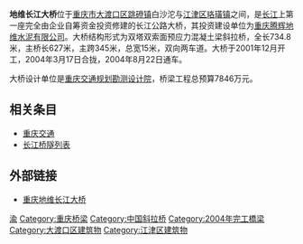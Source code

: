 {{Infobox Bridge
|bridge_name   = 地维长江大桥
|image         = Diwei Yangtze River Bridge.JPG
|caption       = 地维长江大桥
|official_name = 
|carries       = 
|crosses       = [[长江|长江]]
|locale        = [[重庆市|重庆市]][[大渡口区|大渡口区]]－[[江津区|江津区]]
|maint         = [[重庆腾辉地维水泥有限公司|重庆腾辉地维水泥有限公司]]
|id            = 
|designer      = [[重庆交通规划勘测设计院|重庆交通规划勘测设计院]]
|design        = [[斜拉桥|斜拉桥]]
|material      =
|spans         =
|pierswater    = 
|mainspan      = 735m
|length        = 
|width         = 15m
|height        = 148.7 m
|load          = 
|clearance     = 
|below         = 
|traffic       = 
|begin         = 2001年12月
|complete      = 2004年8月22日
|open          = 
|heritage      =
|collapsed     =
|preceded      =
|followed      =
|closed        = 
|toll          = 
|also_known_as =
|map_cue       = 
|map_image     = 
|map_text      = 
|map_width     = 
|coordinates   = {{coord|29.342|106.409|dim:1000_scale:10000_region:CN_type:landmark_source:dewiki|display=inline,title}}
|lat           = 
|long          = 
|extra         =
}}

'''地维长江大桥'''位于[[重庆市|重庆市]][[大渡口区|大渡口区]][[跳磴镇|跳磴镇]]白沙沱与[[江津区|江津区]][[珞璜镇|珞璜镇]]之间，是[[长江|长江]]上第一座完全由企业自筹资金投资修建的长江公路大桥，其投资建设单位为[[重庆腾辉地维水泥有限公司|重庆腾辉地维水泥有限公司]]。大桥结构形式为双塔双索面预应力混凝土梁斜拉桥，全长734.8米，主桥长627米，主跨345米，总宽15米，双向两车道。大桥于2001年12月开工，2004年3月17日合拢，2004年8月22日通车。

大桥设计单位是[[重庆交通规划勘测设计院|重庆交通规划勘测设计院]]，桥梁工程总预算7846万元。

== 相关条目 ==
*[[重庆交通|重庆交通]]
*[[长江桥隧列表|长江桥隧列表]]

==外部链接==
* [https://web.archive.org/web/20111219064938/http://www.lbx777.com/z_ql/cq/qlcq016.htm 重庆地维长江大桥]

{{Crossings navbox
|structure= [[长江桥隧列表|桥梁与隧道]]
|place= [[长江|长江]]
|bridge= 地维长江大桥
|bridge signs= 两车道公路
|upstream= [[外环江津长江大桥|外环江津长江大桥]]
|upstream signs= {{China Expwy Name|G93}}<br>{{China Expwy Name|G5001}}
|downstream= <s>[[白沙沱长江大桥|白沙沱长江大桥]]</s>
|downstream signs= {{中国铁路名|川黔铁路}}
}}
{{重慶橋樑}}

{{DEFAULTSORT:D}}
[[Category:长江大桥|渝]]
[[Category:重庆桥梁|Category:重庆桥梁]]
[[Category:中国斜拉桥|Category:中国斜拉桥]]
[[Category:2004年完工橋梁|Category:2004年完工橋梁]]
[[Category:大渡口区建筑物|Category:大渡口区建筑物]]
[[Category:江津区建筑物|Category:江津区建筑物]]